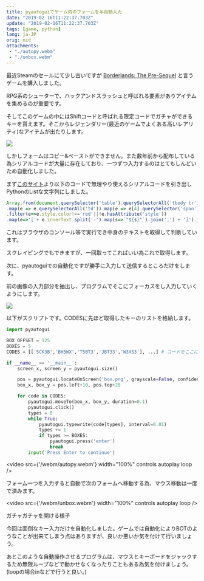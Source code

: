 ```yaml
---
title: pyautoguiでゲーム内のフォームを半自動入力
date: "2019-02-16T11:22:37.703Z"
update: "2019-02-16T11:22:37.703Z"
tags: [game, python]
lang: ja-JP
orig: mid
attachments:
 - "./autopy.webm"
 - "./unbox.webm"
---
```


最近Steamのセールにて少し古いですが [Borderlands: The Pre-Sequel](https://store.steampowered.com/app/261640/Borderlands_The_PreSequel/) と言うゲームを購入しました。

RPG系のシューターで、ハックアンドスラッシュと呼ばれる要素がありアイテムを集めるのが重要です。

そしてこのゲームの中にはShiftコードと呼ばれる限定コードでガチャができるキーを貰えます。そこからレジェンダリー(最近のゲームでよくある高いレアリティ)なアイテムが出たりします。

![](./bdls_key_input.png)

しかしフォームはコピー&ペーストができません。また数年前から配布している為シリアルコードが大量に存在しており、一つずつ入力するのはとてもしんどいため自動化しました。

まず[このサイト](http://orcz.com/Borderlands_Pre-Sequel:_Shift_Codes#SHiFT_Codes)より以下のコードで無理やり使えるシリアルコードを引き出しPythonのListな文字列にしました。

```js
Array.from(document.querySelector('table').querySelectorAll('tbody tr'))
.map(e => e.querySelectorAll('td')).map(e => e[4].querySelector('span')).filter(e=> e!==null)
.filter(e=>e.style.color!=='red'||!e.hasAttribute('style'))
.map(e=>'['+ e.innerText.split('-').map(s=>`"${s}"`).join(',') + ']').join(', ')
```

これはブラウザのコンソール等で実行でき中身のテキストを取得して判断しています。

スクレイピングでもできますが、一回取ってこればいい為これで取得します。

次に、pyautoguiでの自動化ですが勝手に入力して送信するところだけをします。

前の画像の入力部分を抽出し、プログラムでそこにフォーカスをし入力していくようにします。

![](./box.png)

以下がスクリプトです。CODESに先ほど取得したキーのリストを格納します。


```py
import pyautogui

BOX_OFFSET = 125
BOXES = 5
CODES = [['5CK3B','BH5WX','T5BT3','JBT33','W3XS3'], ...] # コードをここに入れておく

if __name__ == '__main__':
	screen_x, screen_y = pyautogui.size()

	pos = pyautogui.locateOnScreen('box.png', grayscale=False, confidence=0.95)
	box_x, box_y = pos.left+10, pos.top+20

	for code in CODES:
		pyautogui.moveTo(box_x, box_y, duration=0.1)
		pyautogui.click()
		types = 0
		while True:
			pyautogui.typewrite(code[types], interval=0.01)
			types += 1
			if types >= BOXES:
				pyautogui.press('enter')
				break
		input('Press Enter to continue')
```

<video src={'/webm/autopy.webm'} width="100%" controls autoplay loop />

フォーム一つを入力すると自動で次のフォームへ移動する為、マウス移動は一度で済みます。

<video src={'/webm/unbox.webm'} width="100%" controls autoplay loop />

ガチャガチャを開ける様子

今回は面倒なキー入力だけを自動化しました。ゲームでは自動化によりBOTのようなことが出来てしまう点はありますが、良いか悪いか気を付けて行いましょう。

あとこのような自動操作させるプログラムは、マウスとキーボードをジャックするため無限ループなどで動かせなくなったりこともある為気を付けましょう。(loopの場合inなどで行うと良い。)
